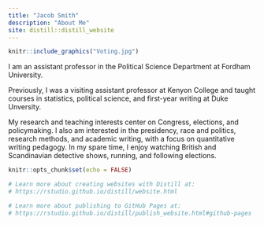 ```yaml
---
title: "Jacob Smith"
description: "About Me"
site: distill::distill_website
---
```

::: {.floatting}

```r
knitr::include_graphics("Voting.jpg")
```

I am an assistant professor in the Political Science Department at Fordham University.

Previously, I was a visiting assistant professor at Kenyon College and taught courses in statistics, political science, and first-year writing at Duke Unversity. 

My research and teaching interests center on Congress, elections, and policymaking. I also am interested in the presidency, race and politics, research methods, and academic writing, with a focus on quantitative writing pedagogy. In my spare time, I enjoy watching British and Scandinavian detective shows, running, and following elections.
:::


```r
knitr::opts_chunk$set(echo = FALSE)

# Learn more about creating websites with Distill at:
# https://rstudio.github.io/distill/website.html

# Learn more about publishing to GitHub Pages at:
# https://rstudio.github.io/distill/publish_website.html#github-pages

```

